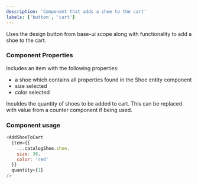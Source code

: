 ```yaml
---
description: 'Component that adds a shoe to the cart'
labels: ['button', 'cart']
---
```



Uses the design button from base-ui scope along with functionality to add a shoe to the cart.

### Component Properties

Includes an item with the following properties:

- a shoe which contains all properties found in the Shoe entity component
- size selected
- color selected

Inculdes the quantity of shoes to be added to cart. This can be replaced with value from a counter component if being used.

### Component usage

```js
<AddShoeToCart
  item={{
    ...catalogShoe.shoe,
    size: 36,
    color: 'red'
  }}
  quantity={1}
/>
```

